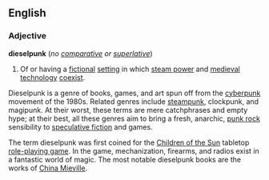 ==English==
===Adjective===
'''dieselpunk''' (''no [[comparative]] or [[superlative]]'')

#Of or having a [[fictional]] [[setting]] in which [[steam power]] and [[medieval]] [[technology]] [[coexist]].

Dieselpunk is a genre of books, games, and art spun off from the [[cyberpunk]] movement of the 1980s. Related genres include [[steampunk]], clockpunk, and magipunk. At their worst, these terms are mere catchphrases and empty hype; at their best, all these genres aim to bring a fresh, anarchic, [[punk rock]] sensibility to [[speculative fiction]] and games.

The term dieselpunk was first coined for the [[Children of the Sun]] tabletop [[role-playing game]]. In the game, mechanization, firearms, and radios exist in a fantastic world of magic. The most notable dieselpunk books are the works of [[China Mieville]].
